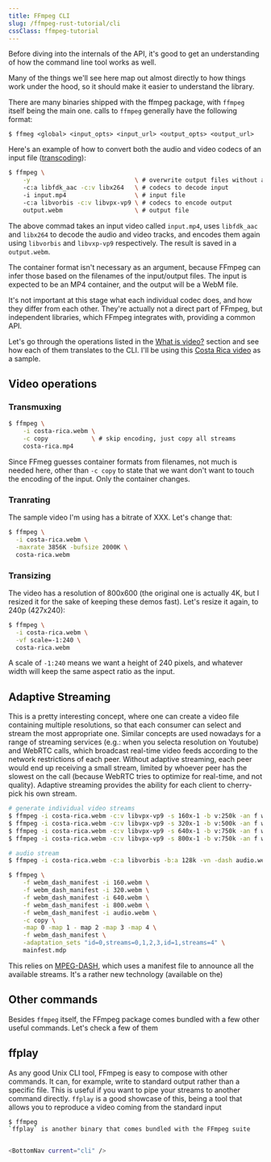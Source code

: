 ```yaml
---
title: FFmpeg CLI
slug: /ffmpeg-rust-tutorial/cli
cssClass: ffmpeg-tutorial
---
```



<ToC current="cli" />

Before diving into the internals of the API, it's good to get an understanding of how the command line tool works as
well.

Many of the things we'll see here map out almost directly to how things work under the hood, so it should make it easier
to understand the library.

There are many binaries shipped with the ffmpeg package, with `ffmpeg` itself being the main one. calls to `ffmpeg`
generally have the following format:

```
$ ffmeg <global> <input_opts> <input_url> <output_opts> <output_url>
```


Here's an example of how to convert both the audio and video codecs of an input file
([transcoding](/ffmpeg-rust-tutorial/what-is-video#transcoding)):

```bash
$ ffmpeg \
    -y                             \ # overwrite output files without asking
    -c:a libfdk_aac -c:v libx264   \ # codecs to decode input
    -i input.mp4                   \ # input file
    -c:a libvorbis -c:v libvpx-vp9 \ # codecs to encode output
    output.webm                    \ # output file
```

The above commad takes an input video called `input.mp4`, uses `libfdk_aac` and `libx264` to decode the audio and video
tracks, and encodes them again using `libvorbis` and `libvxp-vp9` respectively. The result is saved in a `output.webm`.

The container format isn't necessary as an argument, because FFmpeg can infer those based on the filenames of the
input/output files. The input is expected to be an MP4 container, and the output will be a WebM file.

It's not important at this stage what each individual codec does, and how they differ from each other. They're actually
not a direct part of FFmpeg, but independent libraries, which FFmpeg integrates with, providing a common API.


Let's go through the operations listed in the [What is video?](/ffmpeg-rust-tutorial/what-is-video#transcoding) section
and see how each of them translates to the CLI. I'll be using this [Costa Rica video](./assets/costa-rica.webm) as a sample.

## Video operations

### Transmuxing

```bash
$ ffmpeg \
    -i costa-rica.webm \
    -c copy            \ # skip encoding, just copy all streams
    costa-rica.mp4
```

Since FFmeg guesses container formats from filenames, not much is needed here, other than `-c copy` to state that we
want don't want to touch the encoding of the input. Only the container changes.

### Tranrating

The sample video I'm using has a bitrate of XXX. Let's change that:


```bash
$ ffmpeg \
  -i costa-rica.webm \
  -maxrate 3856K -bufsize 2000K \
  costa-rica.webm
```

### Transizing

The video has a resolution of 800x600 (the original one is actually 4K, but I resized it for the sake of keeping these
demos fast). Let's resize it again, to 240p (427x240):

```bash
$ ffmpeg \
  -i costa-rica.webm \
  -vf scale=-1:240 \
  costa-rica.webm
```

A scale of `-1:240` means we want a height of 240 pixels, and whatever width will keep the same aspect ratio as the
input.

## Adaptive Streaming

This is a pretty interesting concept, where one can create a video file containing multiple resolutions, so that each
consumer can select and stream the most appropriate one.
Similar concepts are used nowadays for a range of streaming services (e.g.: when you selecta resolution on Youtube) and
WebRTC calls, which broadcast real-time video feeds according to the network restrictions of each peer. Without adaptive
streaming, each peer would end up receiving a small stream, limited by whoever peer has the slowest on the call (because
WebRTC tries to optimize for real-time, and not quality). Adaptive streaming provides the ability for each client to
cherry-pick his own stream.

```bash
# generate individual video streams
$ ffmpeg -i costa-rica.webm -c:v libvpx-vp9 -s 160x-1 -b v:250k -an f webm -dash 1 160.webm
$ ffmpeg -i costa-rica.webm -c:v libvpx-vp9 -s 320x-1 -b v:500k -an f webm -dash 1 320.webm
$ ffmpeg -i costa-rica.webm -c:v libvpx-vp9 -s 640x-1 -b v:750k -an f webm -dash 1 640.webm
$ ffmpeg -i costa-rica.webm -c:v libvpx-vp9 -s 800x-1 -b v:750k -an f webm -dash 1 800.webm

# audio stream
$ ffmpeg -i costa-rica.webm -c:a libvorbis -b:a 128k -vn -dash audio.webm

$ ffmpeg \
    -f webm_dash_manifest -i 160.webm \
    -f webm_dash_manifest -i 320.webm \
    -f webm_dash_manifest -i 640.webm \
    -f webm_dash_manifest -i 800.webm \
    -f webm_dash_manifest -i audio.webm \
    -c copy \
    -map 0 -map 1 - map 2 -map 3 -map 4 \
    -f webm_dash_manifest \
    -adaptation_sets "id=0,streams=0,1,2,3,id=1,streams=4" \
    mainfest.mdp
```

This relies on [MPEG-DASH](https://en.wikipedia.org/wiki/Dynamic_Adaptive_Streaming_over_HTTP), which uses a manifest
file to announce all the available streams. It's a rather new technology (available on the)

## Other commands

Besides `ffmpeg` itself, the FFmpeg package comes bundled with a few other useful commands. Let's check a few of them

## ffplay

As any good Unix CLI tool, FFmpeg is easy to compose with other commands. It can, for example, write to standard output
rather than a specific file. This is useful if you want to pipe your streams to another command directly. `ffplay` is
a good showcase of this, being a tool that allows you to reproduce a video coming from the standard input

```bash
$ ffmpeg
`ffplay` is another binary that comes bundled with the FFmpeg suite


<BottomNav current="cli" />
